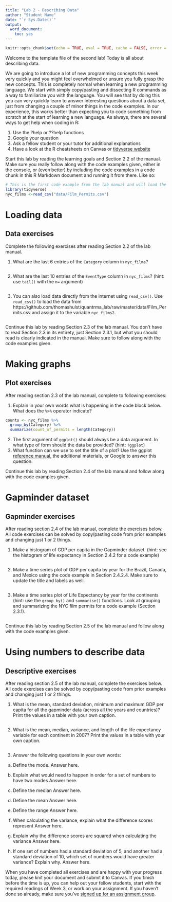 ```yaml
---
title: "Lab 2 - Describing Data"
author: "Student Name"
date: "`r Sys.Date()`"
output:
  word_document:
    toc: yes
---
```


```r
knitr::opts_chunk$set(echo = TRUE, eval = TRUE, cache = FALSE, error = TRUE, message = FALSE, warning = TRUE, tidy = TRUE)
```

Welcome to the template file of the second lab! Today is all about describing data.

We are going to introduce a lot of new programming concepts this week very quickly and you might feel overwhelmed or unsure you fully grasp the new concepts. This is completely normal when learning a new programming language. We start with simply copy/pasting and dissecting R commands as a way to familiarize you with the language. You will see that by doing this you can very quickly learn to answer interesting questions about a data set, just from changing a couple of minor things in the code examples. In our experience, this works better than expecting you to code something from scratch at the start of learning a new language. As always, there are several ways to get help when coding in R:

1. Use the ?help or ??help functions
2. Google your question
3. Ask a fellow student or your tutor for additional explanations
4. Have a look at the R cheatsheets on Canvas or [tidyverse website](https://www.tidyverse.org)

Start this lab by reading the learning goals and Section 2.2 of the manual. Make sure you really follow along with the code examples given, either in the console, or (even better) by including the code examples in a code chunk in this R Markdown document and running it from there. Like so:

```r
# This is the first code example from the lab manual and will load the Film_Permits.csv file into R
library(tidyverse)
nyc_films <-read_csv("data/Film_Permits.csv")
```

# Loading data 

## Data exercises
Complete the following exercises after reading Section 2.2 of the lab manual. 

1. What are the last 6 entries of the `Category` column in `nyc_films`? 
```r

```

2. What are the last 10 entries of the `EventType` column in `nyc_films`? (hint: use `tail()` with the `n=` argument)
```r

```

3. You can also load data directly from the internet using `read_csv()`. Use `read_csv()` to load the data from https://github.com/thomashulst/quantrma_lab/raw/master/data/Film_Permits.csv and assign it to the variable `nyc_films2`.
```r

```

Continue this lab by reading Section 2.3 of the lab manual. You don't have to read Section 2.3 in its entirety, just Section 2.3.1, but what you should read is clearly indicated in the manual. Make sure to follow along with the code examples given. 

# Making graphs

## Plot exercises
After reading section 2.3 of the lab manual, complete to following exercises:

1. Explain in your own words what is happening in the code block below. What does the `%>%` operator indicate? 
```r
counts <- nyc_films %>% 
  group_by(Category) %>% 
  summarize(count_of_permits = length(Category))
```
2. The first argument of `ggplot()` should always be a data argument. In what type of form should the data be provided? (hint: `?ggplot`)
3. What function can we use to set the title of a plot? Use the ggplot [reference manual](https://ggplot2.tidyverse.org/reference/index.html), the additional materials, or Google to answer this question.

Continue this lab by reading Section 2.4 of the lab manual and follow along with the code examples given.

# Gapminder dataset

## Gapminder exercises
After reading section 2.4 of the lab manual, complete the exercises below. All code exercises can be solved by copy/pasting code from prior examples and changing just 1 or 2 things.  

1. Make a histogram of GDP per capita in the Gapminder dataset. (hint: see the histogram of life expectancy in Section 2.4.2 for a code example)
```r


```

2. Make a time series plot of GDP per capita by year for the Brazil, Canada, and Mexico using the code example in Section 2.4.2.4. Make sure to update the title and labels as well.
```r


```

3. Make a time series plot of Life Expectancy by year for the continents (hint: use the `group_by()` and `summarise()` functions. Look at grouping and summarizing the NYC film permits for a code example (Section 2.3.1).
```r


```

Continue this lab by reading Section 2.5 of the lab manual and follow along with the code examples given.

# Using numbers to describe data

## Descriptive exercises
After reading section 2.5 of the lab manual, complete the exercises below. All code exercises can be solved by copy/pasting code from prior examples and changing just 1 or 2 things.  

1. What is the mean, standard deviation, minimum and maximum GDP per capita for all the gapminder data (across all the years and countries)? Print the values in a table with your own caption.
```r

```

2. What is the mean, median, variance, and length of the life expectancy variable for each continent in 2007? Print the values in a table with your own caption.
```r

```

3. Answer the following questions in your own words:

a. Define the mode.
Answer here.

b. Explain what would need to happen in order for a set of numbers to have two modes
Answer here.
  
c. Define the median 
Answer here.
  
d. Define the mean 
Answer here.
  
e. Define the range
Answer here.
  
f. When calculating the variance, explain what the difference scores represent
Answer here.
  
g. Explain why the difference scores are squared when calculating the variance
Answer here.
  
h. If one set of numbers had a standard deviation of 5, and another had a standard deviation of 10, which set of numbers would have greater variance? Explain why.
Answer here.

When you have completed all exercises and are happy with your progress today, please knit your document and submit it to Canvas. If you finish before the time is up, you can help out your fellow students, start with the required readings of Week 3, or work on your assignment. If you haven't done so already, make sure you've [signed up for an assignment group](https://canvas.eur.nl/courses/31825/assignments/118509).